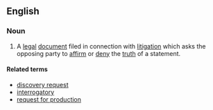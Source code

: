 ==English==
===Noun===
{{en-noun|head=[[request]] for [[admission]]|requests for admission}}
# {{context|legal|lang=en}} A [[legal]] [[document]] filed in connection with [[litigation]] which asks the opposing party to [[affirm]] or [[deny]] the [[truth]] of a statement.

====Related terms====
*[[discovery request]]
*[[interrogatory]]
*[[request for production]]